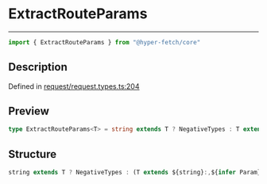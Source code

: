 

# ExtractRouteParams

<div class="api-docs__separator" data-reactroot="">

---

</div><div class="api-docs__import" data-reactroot="">

```ts
import { ExtractRouteParams } from "@hyper-fetch/core"
```

</div><div class="api-docs__section">

## Description

</div><div class="api-docs__description"><span class="api-docs__do-not-parse">



</span></div><p class="api-docs__definition">

Defined in [request/request.types.ts:204](https://github.com/BetterTyped/hyper-fetch/blob/c3e2c45/packages/core/src/request/request.types.ts#L204)

</p><div class="api-docs__section">

## Preview

</div><div class="api-docs__preview type single">

```ts
type ExtractRouteParams<T> = string extends T ? NegativeTypes : T extends `${string}:${infer  Param}/${infer  Rest}` ? { [ k in Param | keyof ExtractRouteParams<Rest> ]: ParamType } : T extends `${string}:${infer  Param}` ? { [ k in Param ]: ParamType } : NegativeTypes;
```

</div><div class="api-docs__section">

## Structure

</div><div class="api-docs__returns">

```ts
string extends T ? NegativeTypes : (T extends ${string}:,${infer Param}/,${infer Rest} ? [k in Param | keyof ExtractRouteParams<Rest>]: ParamType : (T extends ${string}:,${infer Param} ? [k in Param]: ParamType : NegativeTypes))
```

</div>